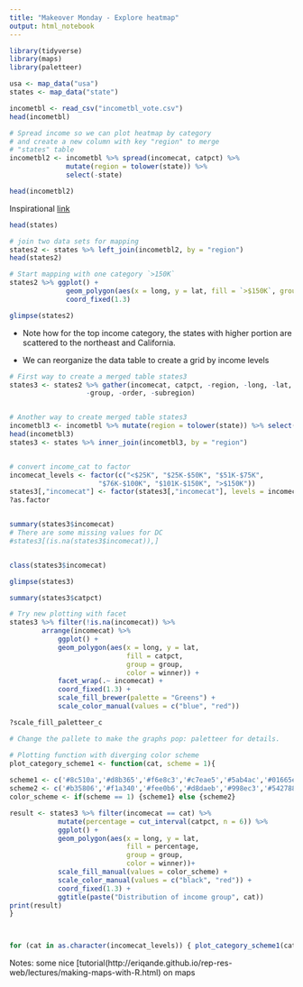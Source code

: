 ```yaml
---
title: "Makeover Monday - Explore heatmap"
output: html_notebook
---
```


```r
library(tidyverse)
library(maps)
library(paletteer)
```

```r
usa <- map_data("usa")
states <- map_data("state")
```

```r
incometbl <- read_csv("incometbl_vote.csv")
head(incometbl)
```

```r
# Spread income so we can plot heatmap by category
# and create a new column with key "region" to merge
# "states" table
incometbl2 <- incometbl %>% spread(incomecat, catpct) %>% 
              mutate(region = tolower(state)) %>% 
              select(-state)

head(incometbl2)
```

Inspirational [link](https://stackoverflow.com/questions/32148564/heatmap-plot-by-value-using-ggmap)

```r
head(states)
```

```r
# join two data sets for mapping
states2 <- states %>% left_join(incometbl2, by = "region")
head(states2)
```

```r
# Start mapping with one category `>150K`
states2 %>% ggplot() +
              geom_polygon(aes(x = long, y = lat, fill = `>$150K`, group = group))+
              coord_fixed(1.3)

glimpse(states2)
```

* Note how for the top income category, the states with higher portion are scattered to the northeast and California.

* We can reorganize the data table to create a grid by income levels

```r
# First way to create a merged table states3
states3 <- states2 %>% gather(incomecat, catpct, -region, -long, -lat, 
                   -group, -order, -subregion)


# Another way to create merged table states3
incometbl3 <- incometbl %>% mutate(region = tolower(state)) %>% select(-state)
head(incometbl3)
states3 <- states %>% inner_join(incometbl3, by = "region")


# convert income_cat to factor
incomecat_levels <- factor(c("<$25K", "$25K-$50K", "$51K-$75K",
                      "$76K-$100K", "$101K-$150K", ">$150K"))
states3[,"incomecat"] <- factor(states3[,"incomecat"], levels = incomecat_levels)
?as.factor


summary(states3$incomecat)
# There are some missing values for DC
#states3[(is.na(states3$incomecat)),]

```

```r

```

```r
class(states3$incomecat)
```


```r
glimpse(states3)

summary(states3$catpct)

# Try new plotting with facet
states3 %>% filter(!is.na(incomecat)) %>% 
        arrange(incomecat) %>% 
            ggplot() +
            geom_polygon(aes(x = long, y = lat, 
                             fill = catpct, 
                             group = group,
                             color = winner)) +
            facet_wrap(.~ incomecat) +
            coord_fixed(1.3) +
            scale_fill_brewer(palette = "Greens") +
            scale_color_manual(values = c("blue", "red"))

?scale_fill_paletteer_c

# Change the pallete to make the graphs pop: paletteer for details.
```

```r
# Plotting function with diverging color scheme
plot_category_scheme1 <- function(cat, scheme = 1){
  
scheme1 <- c('#8c510a','#d8b365','#f6e8c3','#c7eae5','#5ab4ac','#01665e')
scheme2 <- c('#b35806','#f1a340','#fee0b6','#d8daeb','#998ec3','#542788')
color_scheme <- if(scheme == 1) {scheme1} else {scheme2}

result <- states3 %>% filter(incomecat == cat) %>% 
            mutate(percentage = cut_interval(catpct, n = 6)) %>% 
            ggplot() +
            geom_polygon(aes(x = long, y = lat,
                             fill = percentage, 
                             group = group,
                             color = winner))+
            scale_fill_manual(values = color_scheme) +
            scale_color_manual(values = c("black", "red")) +
            coord_fixed(1.3) +
            ggtitle(paste("Distribution of income group", cat))
print(result)
}     



for (cat in as.character(incomecat_levels)) { plot_category_scheme1(cat,scheme = 1)}
```

Notes: some nice [tutorial(http://eriqande.github.io/rep-res-web/lectures/making-maps-with-R.html) on maps


